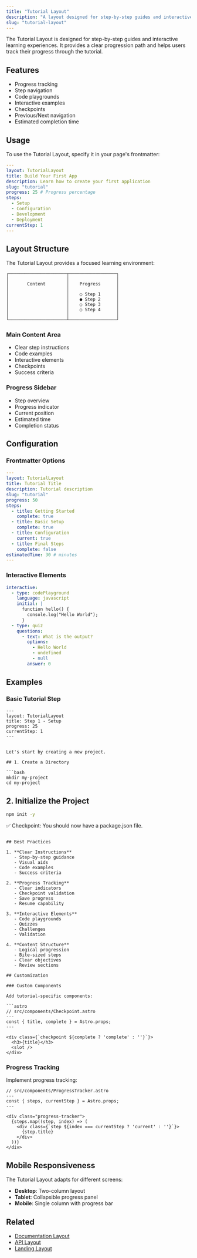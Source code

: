 ```yaml
---
title: "Tutorial Layout"
description: "A layout designed for step-by-step guides and interactive learning experiences."
slug: "tutorial-layout"
---
```



The Tutorial Layout is designed for step-by-step guides and interactive learning experiences. It provides a clear progression path and helps users track their progress through the tutorial.

## Features

- Progress tracking
- Step navigation
- Code playgrounds
- Interactive examples
- Checkpoints
- Previous/Next navigation
- Estimated completion time

## Usage

To use the Tutorial Layout, specify it in your page's frontmatter:

```yaml
---
layout: TutorialLayout
title: Build Your First App
description: Learn how to create your first application
slug: "tutorial"
progress: 25 # Progress percentage
steps:
  - Setup
  - Configuration
  - Development
  - Deployment
currentStep: 1
---
```

## Layout Structure

The Tutorial Layout provides a focused learning environment:

```
┌──────────────────────┬──────────────────┐
│                      │                  │
│       Content        │    Progress      │
│                      │                  │
│                      │    ○ Step 1      │
│                      │    ● Step 2      │
│                      │    ○ Step 3      │
│                      │    ○ Step 4      │
│                      │                  │
└──────────────────────┴──────────────────┘
```

### Main Content Area

- Clear step instructions
- Code examples
- Interactive elements
- Checkpoints
- Success criteria

### Progress Sidebar

- Step overview
- Progress indicator
- Current position
- Estimated time
- Completion status

## Configuration

### Frontmatter Options

```yaml
---
layout: TutorialLayout
title: Tutorial Title
description: Tutorial description
slug: "tutorial"
progress: 50
steps:
  - title: Getting Started
    complete: true
  - title: Basic Setup
    complete: true
  - title: Configuration
    current: true
  - title: Final Steps
    complete: false
estimatedTime: 30 # minutes
---
```

### Interactive Elements

```yaml
interactive:
  - type: codePlayground
    language: javascript
    initial: |
      function hello() {
        console.log("Hello World");
      }
  - type: quiz
    questions:
      - text: What is the output?
        options:
          - Hello World
          - undefined
          - null
        answer: 0
```

## Examples

### Basic Tutorial Step

```mdx
---
layout: TutorialLayout
title: Step 1 - Setup
progress: 25
currentStep: 1
---


Let's start by creating a new project.

## 1. Create a Directory

```bash
mkdir my-project
cd my-project
```

## 2. Initialize the Project

```bash
npm init -y
```

✅ Checkpoint: You should now have a package.json file.
```

## Best Practices

1. **Clear Instructions**
   - Step-by-step guidance
   - Visual aids
   - Code examples
   - Success criteria

2. **Progress Tracking**
   - Clear indicators
   - Checkpoint validation
   - Save progress
   - Resume capability

3. **Interactive Elements**
   - Code playgrounds
   - Quizzes
   - Challenges
   - Validation

4. **Content Structure**
   - Logical progression
   - Bite-sized steps
   - Clear objectives
   - Review sections

## Customization

### Custom Components

Add tutorial-specific components:

```astro
// src/components/Checkpoint.astro
---
const { title, complete } = Astro.props;
---

<div class={`checkpoint ${complete ? 'complete' : ''}`}>
  <h3>{title}</h3>
  <slot />
</div>
```

### Progress Tracking

Implement progress tracking:

```astro
// src/components/ProgressTracker.astro
---
const { steps, currentStep } = Astro.props;
---

<div class="progress-tracker">
  {steps.map((step, index) => (
    <div class={`step ${index === currentStep ? 'current' : ''}`}>
      {step.title}
    </div>
  ))}
</div>
```

## Mobile Responsiveness

The Tutorial Layout adapts for different screens:

- **Desktop**: Two-column layout
- **Tablet**: Collapsible progress panel
- **Mobile**: Single column with progress bar

## Related

- [Documentation Layout](/docs/layouts/documentation)
- [API Layout](/docs/layouts/api)
- [Landing Layout](/docs/layouts/landing)